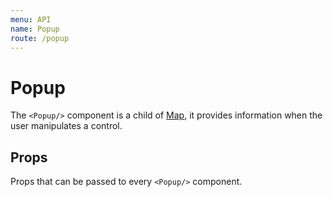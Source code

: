 ```yaml
---
menu: API
name: Popup
route: /popup
---
```



# Popup
The `<Popup/>` component is a child of [Map](/map), it provides information when the user manipulates a control.

## Props
Props that can be passed to every `<Popup/>` component.

<Props of={Popup} />
